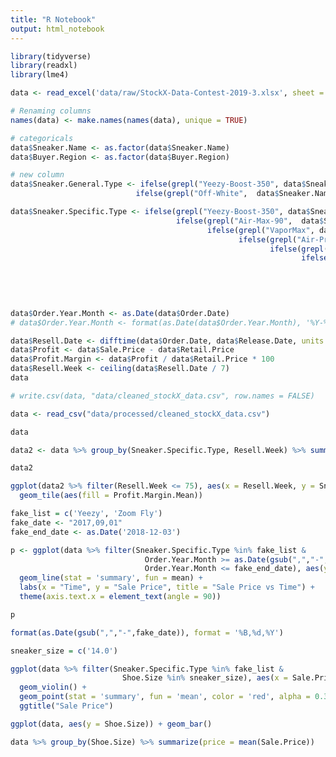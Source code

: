 ```yaml
---
title: "R Notebook"
output: html_notebook
---
```



```r
library(tidyverse)
library(readxl)
library(lme4)
```


```r
data <- read_excel('data/raw/StockX-Data-Contest-2019-3.xlsx', sheet = 2)

# Renaming columns
names(data) <- make.names(names(data), unique = TRUE)

# categoricals
data$Sneaker.Name <- as.factor(data$Sneaker.Name)
data$Buyer.Region <- as.factor(data$Buyer.Region)

# new column
data$Sneaker.General.Type <- ifelse(grepl("Yeezy-Boost-350", data$Sneaker.Name), "Adidas Yeezy", 
                            ifelse(grepl("Off-White",  data$Sneaker.Name), "Nike Off White","no"))

data$Sneaker.Specific.Type <- ifelse(grepl("Yeezy-Boost-350", data$Sneaker.Name), "Yeezy", 
                                     ifelse(grepl("Air-Max-90",  data$Sneaker.Name), "Air Max 90",
                                            ifelse(grepl("VaporMax", data$Sneaker.Name), "VaporMax",
                                                   ifelse(grepl("Air-Presto", data$Sneaker.Name), "Air Presto",
                                                          ifelse(grepl("Air-Jordan-1", data$Sneaker.Name), "Air Jordan 1",
                                                                 ifelse(grepl("Blazer", data$Sneaker.Name), "Blazer",
                                                                        ifelse(grepl("Air-Force", data$Sneaker.Name),"Air Force 1",
                                                                               ifelse(grepl("Air-Max-97", data$Sneaker.Name),"Air Max 97",
                                                                                      ifelse(grepl("Hyperdunk", data$Sneaker.Name),"Hyperdunk 2017",
                                                                                             ifelse(grepl("Zoom-Fly", data$Sneaker.Name),"Zoom Fly","no"))))))))))

data$Order.Year.Month <- as.Date(data$Order.Date)
# data$Order.Year.Month <- format(as.Date(data$Order.Year.Month), '%Y-%m')

data$Resell.Date <- difftime(data$Order.Date, data$Release.Date, units = 'days')
data$Profit <- data$Sale.Price - data$Retail.Price
data$Profit.Margin <- data$Profit / data$Retail.Price * 100
data$Resell.Week <- ceiling(data$Resell.Date / 7) 
data

# write.csv(data, "data/cleaned_stockX_data.csv", row.names = FALSE)

```
```r
data <- read_csv("data/processed/cleaned_stockX_data.csv")

data
```
```r
data2 <- data %>% group_by(Sneaker.Specific.Type, Resell.Week) %>% summarize(Profit.Margin.Mean = mean(Profit.Margin))

data2

ggplot(data2 %>% filter(Resell.Week <= 75), aes(x = Resell.Week, y = Sneaker.Specific.Type)) +
  geom_tile(aes(fill = Profit.Margin.Mean))
```

```r
fake_list = c('Yeezy', 'Zoom Fly')
fake_date <- "2017,09,01"
fake_end_date <- as.Date('2018-12-03')

p <- ggplot(data %>% filter(Sneaker.Specific.Type %in% fake_list &
                              Order.Year.Month >= as.Date(gsub(",","-",fake_date)) &
                              Order.Year.Month <= fake_end_date), aes(y = Sale.Price, x = Order.Year.Month, color = Sneaker.Specific.Type, group = Sneaker.Specific.Type)) +
  geom_line(stat = 'summary', fun = mean) +
  labs(x = "Time", y = "Sale Price", title = "Sale Price vs Time") +
  theme(axis.text.x = element_text(angle = 90))

p

format(as.Date(gsub(",","-",fake_date)), format = '%B,%d,%Y')
```

```r
sneaker_size = c('14.0')

ggplot(data %>% filter(Sneaker.Specific.Type %in% fake_list &
                         Shoe.Size %in% sneaker_size), aes(x = Sale.Price, y = Sneaker.Specific.Type)) + 
  geom_violin() + 
  geom_point(stat = 'summary', fun = 'mean', color = 'red', alpha = 0.3) +
  ggtitle("Sale Price")

```

```r
ggplot(data, aes(y = Shoe.Size)) + geom_bar() 
```

```r
data %>% group_by(Shoe.Size) %>% summarize(price = mean(Sale.Price))

```

